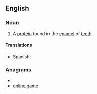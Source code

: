 ==English==

===Noun===
{{wikipedia}}
{{en-noun|-}}

#{{biochemistry}} A [[protein]] found in the [[enamel]] of [[tooth|teeth]]

====Translations====
{{trans-top|protein}}
*Spanish: {{t-|es|amelogenina|f}}
{{trans-mid}}
{{trans-bottom}}

===Anagrams===
* {{alphagram|aeegilmnno}}
* [[online game#English|online game]]